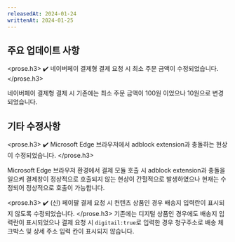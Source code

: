 ```yaml
---
releasedAt: 2024-01-24
writtenAt: 2024-01-25
---
```



## 주요 업데이트 사항

<prose.h3>
  <PaymentV1 />
  ✔️ 네이버페이 결제형 결제 요청 시 최소 주문 금액이 수정되었습니다.
</prose.h3>

네이버페이 결제형 결제 시 기존에는 최소 주문 금액이 100원 이었으나 10원으로 변경되었습니다. 


## 기타 수정사항

<prose.h3>
  <PaymentV1 />
  ✔️ Microsoft Edge 브라우저에서 adblock extension과 충돌하는 현상이 수정되었습니다.
</prose.h3>

Microsoft Edge 브라우저 환경에서 결제 모듈 호출 시 adblock extension과 충돌을 일으켜 결제창이 정상적으로 호출되지 않는 현상이 간헐적으로 발생하였으나 현재는 수정되어 정상적으로 호출이 가능합니다.

<prose.h3>
  <PaymentV1 />
  ✔️ (신) 페이팔 결제 요청 시 컨텐츠 상품인 경우 배송지 입력란이 표시되지 않도록 수정되었습니다.
</prose.h3>
기존에는 디지털 상품인 경우에도 배송지 입력란이 표시되었으나 결제 요청 시 `digitail:true`로 입력한 경우 청구주소로 배송 체크박스 및 상세 주소 입력 칸이 표시되지 않습니다.

